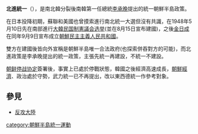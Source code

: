 {{Unreferenced|time=2021-04-13T11:53:32+00:00}}
'''北進統一'''（{{lang-ko|북진통일}}），是南北韓分裂後南韓第一任總統[[李承晚|李承晚]]提出的統一朝鮮半島政策。

在日本投降初期，蘇聯和美國也曾摸索進行南北統一大選但沒有共識，在1948年5月10日先在南部進行[[大韓民国制憲議会选举|大韓民国制憲議会选举]](並在8月15日宣布建國)，之後[[金日成|金日成]]在同年9月9日宣布成立[[朝鮮民主主義人民共和國|朝鮮民主主義人民共和國]]。

雙方在建國後皆向外宣稱是朝鮮半島唯一合法政府(也探索併吞對方的可能)，而北進政策是李承晚提出的統一政策，主張先統一再建設，不統一不建設。

[[朝鲜停战协定|朝鲜停战协定]]簽署後，事實上已處於停戰狀態，韓國之後經濟高速成長，[[朝鮮經濟|朝鮮經濟]]、政治處於守勢，武力統一已不再提出，改以東西德統一作參考對象。

==參見==
*[[反攻大陸|反攻大陸]]

[[category:朝鮮半島統一運動|category:朝鮮半島統一運動]]